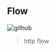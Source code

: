 ## Flow
![github](/images/http-flow.png)
> http flow

[github]: https://github.com/bicarakan-id/client-app-bicarakan-id
[cover]: https://github.com/bicarakan-id/client-app-bicarakan-id-docs/blob/master/docs/images/http-flow.png
